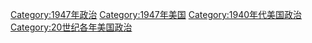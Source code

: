 [[Category:1947年政治|Category:1947年政治]]
[[Category:1947年美国|Category:1947年美国]]
[[Category:1940年代美国政治|Category:1940年代美国政治]]
[[Category:20世纪各年美国政治|Category:20世纪各年美国政治]]